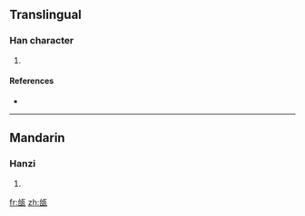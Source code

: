 ==Translingual==

===Han character===
{{Han char|rn=98|rad=瓦|as=05|sn=10|four=2161<sub>7</sub>|canj=戈口一女弓 (IRMVN)}}

# {{defn|Han|sort=瓦05}}

====References====
* {{Han ref|kx=0748.240|dkj=21473|dj=1157.160|hdz=21424.050|uh=74F5|ud=29941|bh=D2BF|bd=53951}}

----

==Mandarin==

===Hanzi===
{{cmn-hanzi|pin=[[yí]] ([[yi2]])|wg=i<sup>2</sup>}}

# {{defn|Mandarin|sort=瓦05}}

[[fr:瓵]]
[[zh:瓵]]